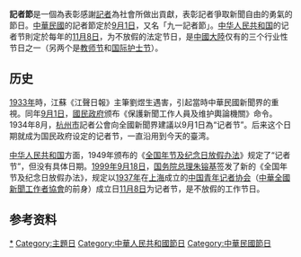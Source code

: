 {{Unreferenced|time=2022-05-16T00:41:22+00:00}}
'''記者節'''是一個為表彰感謝[[記者|記者]]為社會所做出貢獻，表彰記者爭取新聞自由的勇氣的節日。[[中華民國|中華民國]]的記者節定於[[9月1日|9月1日]]，又名「九一記者節」。[[中华人民共和国|中华人民共和国]]的记者节則定於每年的[[11月8日|11月8日]]，为不放假的法定节日，是[[中國大陸|中國大陸]]仅有的三个行业性节日之一（另两个是[[教师节|教师节]]和[[国际护士节|国际护士节]]）。

==历史==
[[1933年|1933年]]時，江蘇《江聲日報》主筆劉煜生遇害，引起當時中華民國新聞界的重視。同年[[9月1日|9月1日]]，[[國民政府|國民政府]]颁布《保護新聞工作人員及维护輿論機關》命令。
1934年8月，[[杭州市|杭州市]]記者公會向全國新聞界建議以9月1日為“记者节”。后来这个日期就成为国民政府设定的记者节，一直沿用到今天的臺湾。

[[中华人民共和国|中华人民共和国]]方面，1949年颁布的《[[全国年节及纪念日放假办法|全国年节及纪念日放假办法]]》规定了“记者节”，但没有具体日期。[[1999年|1999年]][[9月18日|9月18日]]，[[中华人民共和国国务院|国务院]][[中华人民共和国国务院总理|总理]][[朱镕基|朱镕基]]签发了新的《全国年节及纪念日放假办法》，规定以[[1937年|1937年]]在[[上海|上海]]成立的[[中国青年记者协会|中国青年记者协会]]（[[中華全國新聞工作者協會|中華全國新聞工作者協會]]的前身）成立日[[11月8日|11月8日]]为记者节，是不放假的工作节日。

== 参考资料 ==
{{Reflist}}

[[Category:記者|*]]
[[Category:主題日|Category:主題日]]
[[Category:中華人民共和國節日|Category:中華人民共和國節日]]
[[Category:中華民國節日|Category:中華民國節日]]